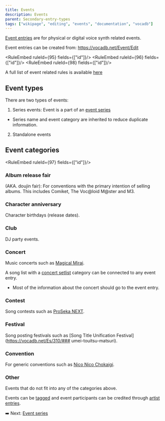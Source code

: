 ---
title: Events
description: Events
parent: Secondary-entry-types
tags: ["wikipage", "editing", "events", "documentation", "vocadb"]
---


[Event entries](https://vocadb.net/Event) are for physical or digital voice synth related events.

Event entries can be created from: https://vocadb.net/Event/Edit

<RuleEmbed ruleId={95} fields={["id"]}/>
<RuleEmbed ruleId={96} fields={["id"]}/>
<RuleEmbed ruleId={98} fields={["id"]}/>

A full list of event related rules is available [here](/rules/events)

## Event types

There are two types of events:

1) Series events: Event is a part of an [event series](/docs/secondary-entry-types/event-series)

- Series name and event category are inherited to reduce duplicate information.

2) Standalone events

## Event categories

<RuleEmbed ruleId={97} fields={["id"]}/>

### Album release fair

(AKA. doujin fair): For conventions with the primary intention of selling albums. This includes Comiket, The Voc@loid M@ster and M3.

### Character anniversary

Character birthdays (release dates).

### Club

DJ party events.

### Concert

Music concerts such as [Magical Mirai](https://vocadb.net/Es/81/hatsune-miku-magical-mirai).

A song list with a [concert setlist](https://wiki.vocadb.net/docs/secondary-entry-types/song-lists#1-concert-setlists) category can be connected to any event entry.

- Most of the information about the concert should go to the event entry.

### Contest

Song contests such as [ProSeka NEXT](https://vocadb.net/Es/260/proseka-next).

### Festival

Song posting festivals such as [Song Title Unification Festival](https://vocadb.net/Es/310/### umei-touitsu-matsuri).

### Convention

For generic conventions such as [Nico Nico Chokaigi](https://vocadb.net/Es/77/nico-nico-chokaigi).

### Other

Events that do not fit into any of the categories above.

Events can be [tagged](/docs/secondary-entry-types/tags) and event participants can be credited through [artist entries](/docs/artists/artist-entry-page).

➡️ Next: [Event series](/docs/secondary-entry-types/event-series)
